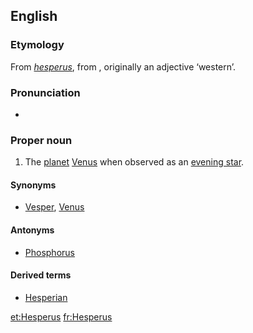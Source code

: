 {{wikipedia}}
{{also|hesperus}}
==English==

===Etymology===
From {{etyl|la}} ''[[hesperus]]'', from {{etyl|grc}} {{term|lang=grc|ἕσπερος}}, originally an adjective ‘western’.

===Pronunciation===
* {{IPA|/ˈhɛspəɹəs/}}

===Proper noun===
{{en-proper noun}}

# The [[planet]] [[Venus]] when observed as an [[evening star]].

====Synonyms====
* [[Vesper]], [[Venus]]

====Antonyms====
* [[Phosphorus]]

====Derived terms====
* [[Hesperian]]

[[et:Hesperus]]
[[fr:Hesperus]]